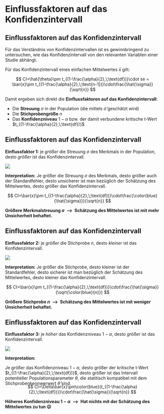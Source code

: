 # Einflussfaktoren auf das Konfidenzintervall

## Einflussfaktoren auf das Konfidenzintervall

<div class="vspace-medium"></div>

Für das Verständnis von Konfidenzintervallen ist es gewinnbringend zu untersuchen, wie das Konfidenzintervall von den relevanten Variablen einer Studie abhängt.

Für das Konfidenzintervall eines einfachen Mittelwertes $\bar{x}$ gilt:

$$
CI=\hat{\theta}\pm t_{(1-\frac{\alpha}{2},\;\text{df})}\cdot se = \bar{x}\pm t_{(1-\frac{\alpha}{2},\;\text{n-1})}\cdot\frac{\hat{\sigma}}{\sqrt{n}}
$$

Damit ergeben sich direkt die **Einflussfaktoren auf das Konfidenzintervall**:

- Die **Streuung** $\sigma$ in der Population (die mittels $\hat{\sigma}$ geschätzt wird)
- Die **Stichprobengröße** $n$
- Das **Konfidenzniveau** $1-\alpha$ bzw. der damit verbundene kritische t-Wert $t_{(1-\frac{\alpha}{2},\;\text{df})}$






## Einflussfaktoren auf das Konfidenzintervall

**Einflussfaktor 1:** je *größer* die Streuung $\sigma$ des Merkmals in der Population, desto *größer* ist das Konfidenzintervall.

<div class="vspace-medium"></div>

![](images/ci_sigma_v2.png)


**Interpretation:** Je größer die Streuung $\sigma$ des Merkmals, desto größer auch der Standardfehler, desto unsicherer ist man bezüglich der Schätzung des Mittelwertes, desto größer das Konfidenzintervall.

$$
CI=\bar{x}\pm t_{(1-\frac{\alpha}{2},\;\text{df})}\cdot\frac{\color{blue}{\hat{\sigma}}}{\sqrt{n}}
$$

**Größere Merkmalstreuung $\sigma$&ensp;&xrarr;&ensp;Schätzung des Mittelwertes ist mit mehr Unsicherheit behaftet.**

## Einflussfaktoren auf das Konfidenzintervall

**Einflussfaktor 2:** je *größer* die Stichprobe $n$, desto *kleiner* ist das Konfidenzintervall.

<div class="vspace-medium"></div>

![](images/ci_N_v2.png)


**Interpretation:** Je größer die Stichprobe, desto kleiner ist der Standardfehler, desto sicherer ist man bezüglich der Schätzung des Mittelwertes, desto kleiner das Konfidenzintervall.

$$
CI=\bar{x}\pm t_{(1-\frac{\alpha}{2},\;\text{df})}\cdot\frac{\hat{\sigma}}{\sqrt{\color{blue}{n}}}
$$

**Größere Stichprobe $n$&ensp;&xrarr;&ensp;Schätzung des Mittelwertes ist mit weniger Unsicherheit behaftet.**


## Einflussfaktoren auf das Konfidenzintervall

**Einflussfaktor 3:** je *höher* das Konfidenzniveau $1-\alpha$, desto *größer* ist das Konfidenzintervall.

<div class="vspace-medium"></div>

![](images/ci_alpha_v2.png)


**Interpretation:** 

Je größer das Konfidenzniveau $1-\alpha$, desto größer der kritische t-Wert $t_{(1-\frac{\alpha}{2},\;\text{df})}$, desto größer ist das Intervall potentieller Populationsparameter $\theta$, die statitisch kompatibel mit dem Stichprobenkennwerwert $\hat{\theta}$ sind.

:::{style="margin-top: -20px"}
$$
CI=\Delta\bar{x}\pm\color{blue}{t_{(1-\frac{\alpha}{2},\;\text{df})}}\cdot\frac{\hat{\sigma}}{\sqrt{n}}
$$
:::

**Höheres Konfidenzniveau $1-\alpha$&ensp;&xrarr;&ensp;Hat nichts mit der Schätzung des Mittelwertes zu tun &#128521;**